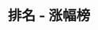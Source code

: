 ---
title: '排名 - 涨幅榜'
openapi: '/cn/api-reference/openapi-cn.json GET /ranking/{chain}/{tokenAddress}/gainers'
---